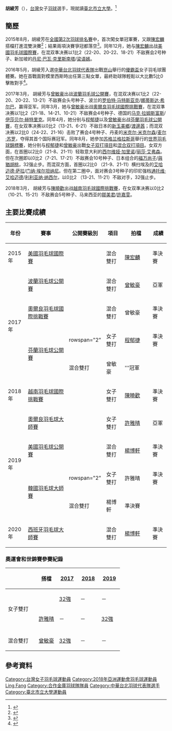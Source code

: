 {{noteTA|G1=Badminton}}
{{Infobox 羽球選手
| playername              = 胡綾芳
| image                   = Hu Ling Fang (cropped).jpg
| size                    = 
| caption                 = 
| birth_name              =
| date_of_birth           = {{birth_date_and_age|1998|4|6}}<ref name="雅加達亞運">{{en}}{{Cite web |url=https://en.asiangames2018.id/athletes/athlete/HU-Lingfang-3012547/ |title=Athletes - HU Lingfang |accessdate=2018-08-20 |publisher=2018年雅加達亞運會官方網站 |archive-url=https://web.archive.org/web/20180820041519/https://en.asiangames2018.id/athletes/athlete/HU-Lingfang-3012547/ |archive-date=2018-08-20 |dead-url=yes }}</ref>
| place_of_birth          = 
| residence               = 
| height                  = {{height|m=1.71}}<ref name="雅加達亞運"/>
| weight                  = {{weight|kg=62}}<ref name="雅加達亞運"/>
| handedness              = 
| country                 = {{ROC}}
| years_intldebut         =
| years_started           = 
| coach                   = 
| event                   = 女子單打、女子雙打、混合雙打
| highest_ranking         = 第21位（女雙-[[許雅晴|許雅晴]]）
| date_of_highest_ranking = 2021年6月15日<ref name="highest-ranking">[http://bwfcontent.tournamentsoftware.com/ranking/player.aspx?id=11241&player=1061615 BWF World Ranking - Ranking of Ling Fang HU (87176)] {{Wayback|url=http://bwfcontent.tournamentsoftware.com/ranking/player.aspx?id=11241&player=1061615 |date=20170305010207 }}{{en}}</ref>
| current_ranking         = 第114位（女單）<br/>第32位（女雙-[[許雅晴|許雅晴]]）<br/>第138位（女雙-[[張莘恬|張莘恬]]）<br/>第231位（女雙-[[宋碩芸|宋碩芸]]）<br/>第241位（女雙-[[余芊慧|余芊慧]]）<br/>第538位（女雙-[[程郁捷|程郁捷]]）<br/>第37位（混雙-[[楊博軒|楊博軒]]）<br/>第113位（混雙-[[陳宏麟|陳宏麟]]）<br/>第1245位（混雙-[[王齊麟|王齊麟]]）
| date_of_current_ranking = 2021年11月23日<ref>[http://bwfcontent.tournamentsoftware.com/ranking/category.aspx?id=11241&category=473 BWF World Ranking - BWF世界排名榜 (5/20/2016) - Women's singles] {{Wayback|url=http://bwfcontent.tournamentsoftware.com/ranking/category.aspx?id=11241&category=473 |date=20170305010021 }}{{en}}</ref><ref>[http://bwfcontent.tournamentsoftware.com/ranking/category.aspx?id=11241&category=475 BWF World Ranking - BWF世界排名榜 (5/20/2016) - Women's doubles] {{Wayback|url=http://bwfcontent.tournamentsoftware.com/ranking/category.aspx?id=11241&category=475 |date=20170305010210 }}{{en}}</ref><ref>[http://bwfcontent.tournamentsoftware.com/ranking/category.aspx?id=11241&category=476 BWF World Ranking - BWF世界排名榜 (5/20/2016) - Mixed doubles] {{Wayback|url=http://bwfcontent.tournamentsoftware.com/ranking/category.aspx?id=11241&category=476 |date=20170305004802 }}{{en}}</ref>
| played                  = 27勝–38負（女單）<br/>78勝–97負（女雙）<br/>67勝–75負（混雙）
| titles                  = 
| bwf_profile             = AC5EF9BE-F852-4854-A877-3833D957D1DE
| bwf_id                  = 87176
| updated                 = 2016年5月23日
}}
{{MedalTableTop|width=286px}}
{{MedalSport | 女子[[羽毛球|羽毛球]]}}
{{MedalCompetition | [[中華民國全國運動會|中華民國全國運動會]]}}
{{MedalCountry | {{flagicon|ROC}} [[高雄市|高雄市]]}}
{{MedalGold  | [[中華民國106年全國運動會|2017年 宜蘭]] | [[中華民國106年全國運動會羽球比賽|女子團體]] }}
{{MedalSilver| [[中華民國106年全國運動會|2017年 宜蘭]] | [[中華民國106年全國運動會羽球比賽|女子雙打]] }}
{{MedalBronze| [[中華民國108年全國運動會|2019年 桃園]] | [[中華民國108年全國運動會羽球比賽|女子團體]] }}
{{MedalBottom}}
'''胡綾芳'''（{{bd|1998年|4月6日|||catIdx=H胡}}），[[台灣|台灣]]女子[[羽球|羽球]]選手，現就讀[[臺北市立大學|臺北市立大學]]。<ref>{{Cite web |url=http://107niag.ncu.edu.tw/Module/News/Detail.php?ID=110 |title=公開女雙　北市大學奪羽球第五冠 |access-date=2018-07-14 |archive-date=2021-01-19 |archive-url=https://web.archive.org/web/20210119190837/http://107niag.ncu.edu.tw/Module/News/Detail.php?ID=110 |dead-url=yes }}</ref>

==簡歷==
2015年8月，胡綾芳在[[中華民國104年度第2次全國羽球排名賽|全國第2次羽球排名賽]]中，首次闖女單冠軍賽，又跟[[陳宏麟|陳宏麟]]搭檔打進混雙決賽<ref>{{cite news|title=全國羽球排名賽》17歲胡綾芳 心嚮學姊戴資穎|url=http://sports.ltn.com.tw/news/paper/903030|agency=自由時報|date=2015-08-02|accessdate=2016-05-23|archive-date=2019-12-18|archive-url=https://web.archive.org/web/20191218214301/https://sports.ltn.com.tw/news/paper/903030|dead-url=no}}</ref>；結果兩項決賽爭冠都落空<ref>{{cite news|title=第二次全羽排名賽　林家翾、陳曉歡男女單打奪冠|url=http://sports.ettoday.net/news/544100|agency=東森新聞|date=2015-08-02|accessdate=2016-05-23|archive-date=2019-12-24|archive-url=https://web.archive.org/web/20191224083321/https://sports.ettoday.net/news/544100|dead-url=no}}</ref>。同年12月，她与[[陳宏麟|陳宏麟]]出战[[2015年美國羽毛球國際賽|美國羽毛球國際賽]]，在混双準决赛以1比2（22-20、20-22、18-21）不敌赛会2号种子、新加坡的[[丹尼·巴瓦·克里斯南塔|丹尼·巴瓦·克里斯南塔]]/[[梁语嫣|梁语嫣]]。

2016年5月，胡綾芳入選[[中華台北羽球代表隊|中華台北羽球代表隊]]出戰[[崑山|崑山]]舉行的[[2016年優霸盃|優霸盃]]女子羽毛球團體賽。她在首戰面對模里西斯時出任第三點女單，最終助球隊輕鬆以大比數5比0擊敗對手<ref>{{cite news|title=羽球》湯優盃預賽首戰 台灣女團5：0輕取對手|url=http://sports.ltn.com.tw/news/breakingnews/1697470|agency=自由時報|date=2016-05-15|accessdate=2016-05-23|archive-date=2019-04-09|archive-url=https://web.archive.org/web/20190409031853/https://sports.ltn.com.tw/news/breakingnews/1697470|dead-url=no}}</ref>。

2017年3月， 胡綾芳与[[曾敏豪|曾敏豪]]出战[[2017年波蘭羽毛球公開賽|波蘭羽毛球公開賽]]，在混双决赛以1比2（22-20、20-22、13-21）不敌赛会头号种子、波兰的[[罗伯特·马特斯亚克|罗伯特·马特斯亚克]]/[[娜蒂斯达·希尔巴|娜蒂斯达·希尔巴]]，赢得亚军。同年3月，她与[[曾敏豪|曾敏豪]]出战[[2017年奧爾良羽毛球國際挑戰賽|奧爾良羽毛球國際挑戰賽]]，在混双準决赛以1比2（21-18、14-21、10-21）不敌赛会4号种子、德国的[[马克·拉姆斯富斯|马克·拉姆斯富斯]]/[[伊莎贝尔·赫特里克|伊莎贝尔·赫特里克]]。同年4月，她分别与[[程郁捷|程郁捷]]以及[[曾敏豪|曾敏豪]]出战[[2017年芬蘭羽毛球公開賽|芬蘭羽毛球公開賽]]，在女双準决赛以0比2（13-21、6-21）不敌日本的[[新玉美鄉|新玉美鄉]]/[[渡邊茜|渡邊茜]]；而混双决赛以2比0（24-22、21-16）击败了赛会4号种子、丹麦的[[米克尔·米克尔森|米克尔·米克尔森]]/[[麦尔·苏罗|麦尔·苏罗]]，夺得其首个国际赛冠军。同年8月，她參加[[苏格兰|苏格兰]][[格拉斯哥|格拉斯哥]]舉行的[[2017年世界羽毛球錦標賽|世界羽毛球錦標賽]]，她分别与[[程郁捷|程郁捷]]和[[曾敏豪|曾敏豪]]出戰[[2017年世界羽毛球錦標賽女子双打項目|女子双打項目]]和[[2017年世界羽毛球錦標賽混合双打項目|混合双打項目]]。女双方面，在首圈以2比0（21-8、21-11）轻取意大利的[[西尔维娅·加里诺|西尔维娅·加里诺]]/[[丽莎·艾弗森|丽莎·艾弗森]]。但在次圈即以0比2（7-21、17-21）不敌赛会10号种子、日本组合的[[福万尚子|福万尚子]]/[[與猶胡桃|與猶胡桃]]，32强止步。而混双方面，首圈以2比0 （21-9、21-11）横扫埃及的[[艾哈迈德·萨拉|艾哈迈德·萨拉]]/[[门纳·埃尔坦纳尼|门纳·埃尔坦纳尼]]。但在第二圈中，面对赛会3号种子的印尼强档[[通托维·艾哈迈德|通托维·艾哈迈德]]/[[利利亚纳·纳西尔|利利亚纳·纳西尔]]，以0比2 （13-21、11-21）不敌对手，32强止步。

2018年3月， 胡綾芳与[[陳曉歡|陳曉歡]]出战[[2018年越南羽毛球國際挑戰賽|越南羽毛球國際挑戰賽]]，在女双準决赛以0比2（10-21、15-21）不敌赛会5号种子、马来西亚的[[鄒美君|鄒美君]]/[[許嘉雯|許嘉雯]]。

==主要比賽成績==
{| class=wikitable style="text-align:center; font-size:small;" 
!width="50"|年份
!width="180"|賽事
!width="80"|公開賽級別
!width="60"|項目
!width="100"|拍檔
!width="50"|成績
|-
!rowspan="1"|2015年
|[[2015年美國羽毛球國際賽|美國羽毛球國際賽]]
|{{BWFIC}}
|混合雙打
|[[陳宏麟|陳宏麟]]
|bgcolor="#b8860b"|準決賽
|-
!rowspan="4"|2017年
|[[2017年波蘭羽毛球公開賽|波蘭羽毛球公開賽]]
|{{BWFIC}}
|混合雙打
|[[曾敏豪|曾敏豪]]
|bgcolor="silver"|亞軍
|-
|[[2017年奧爾良羽毛球國際挑戰賽|奧爾良羽毛球國際挑戰賽]]
|{{BWFIC}}
|混合雙打
|曾敏豪
|bgcolor="#b8860b"|準決賽
|-
|rowspan="2"|[[2017年芬蘭羽毛球公開賽|芬蘭羽毛球公開賽]]
|rowspan="2" {{BWFIC}}
|女子雙打
|[[程郁捷|程郁捷]]
|bgcolor="#b8860b"|準決賽
|-
|混合雙打
|曾敏豪
|bgcolor="gold"|'''冠軍
|-
!rowspan="1"|2018年
|[[2018年越南羽毛球國際挑戰賽|越南羽毛球國際挑戰賽]]
|{{BWFIC}}
|女子雙打
|[[陳曉歡|陳曉歡]]
|bgcolor="#b8860b"|準決賽
|-
!rowspan="4"|2019年
|[[2019年奧爾良羽毛球大師賽|奧爾良羽毛球大師賽]]
|{{BWF100}}
|女子雙打
|[[許雅晴|許雅晴]]
|bgcolor="silver"|亞軍
|-
|[[2019年美國羽毛球公開賽|美國羽毛球公開賽]]
|{{BWF300}}
|混合雙打
|[[楊博軒|楊博軒]]
|bgcolor="#b8860b"|準決賽
|-
|rowspan="2"|[[2019年韓國羽毛球大師賽|韓國羽毛球大師賽]]
|rowspan="2"{{BWF300}}
|女子雙打
|許雅晴
|bgcolor="#b8860b"|準決賽
|-
|混合雙打
|楊博軒
|bgcolor="#b8860b"|準決賽
|-
!rowspan="1"|2020年
|[[2020年西班牙羽毛球大師賽|西班牙羽毛球大師賽]]
|{{BWF300}}
|混合雙打
|[[楊博軒|楊博軒]]
|bgcolor="#b8860b"|準決賽
|}
{{BWF賽事級別索引}}

===奧運會和世錦賽參賽紀錄===
{| class=wikitable style="text-align:center; font-size:small;" 
!
!搭檔
!width="50"|[[2017年世界羽毛球錦標賽|2017]]
!width="50"|[[2018年世界羽毛球錦標賽|2018]]
!width="50"|[[2019年世界羽毛球錦標賽|2019]]
|-
!rowspan="2" width="80"|女子雙打
|align="left"|{{nowrap|[[程郁捷|程郁捷]]}}
|[[2017年世界羽毛球錦標賽女子雙打項目|32強]]
|－
|－
|-
|align="left"|[[許雅晴|許雅晴]]
|－
|－
|[[2019年世界羽毛球錦標賽女子雙打項目|32強]]
|-
|
|-
!width="80"|混合雙打
|align="left"|[[曾敏豪|曾敏豪]]
|[[2017年世界羽毛球錦標賽混合雙打項目|32強]]
|－
|－
|}

==參考資料==
{{reflist}}

{{DEFAULTSORT:HU Ling Fang}}
[[Category:台灣女子羽毛球運動員|Category:台灣女子羽毛球運動員]]
[[Category:2018年亞洲運動會羽毛球運動員|Category:2018年亞洲運動會羽毛球運動員]]
[[Category:胡姓|Ling Fang]]
[[Category:合作金庫羽球隊隊員|Category:合作金庫羽球隊隊員]]
[[Category:中華台北羽球代表隊選手|Category:中華台北羽球代表隊選手]]
[[Category:臺北市立大學運動員|Category:臺北市立大學運動員]]